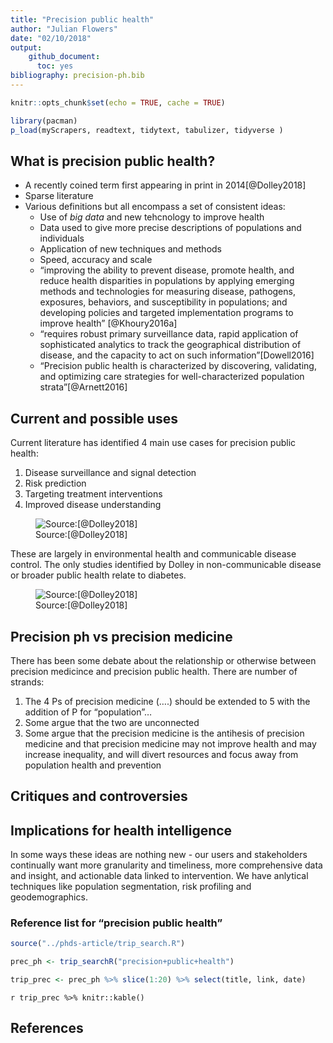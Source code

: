 ```yaml
---
title: "Precision public health"
author: "Julian Flowers"
date: "02/10/2018"
output: 
    github_document:
      toc: yes
bibliography: precision-ph.bib
---
```


```r
knitr::opts_chunk$set(echo = TRUE, cache = TRUE)

library(pacman)
p_load(myScrapers, readtext, tidytext, tabulizer, tidyverse )


```

## What is precision public health?

* A recently coined term first appearing in print in 2014[@Dolley2018]
* Sparse literature
* Various definitions but all encompass a set of consistent ideas:
    + Use of *big data* and new tehcnology to improve health
    + Data used to give more precise descriptions of populations and individuals
    + Application of new techniques and methods
    + Speed, accuracy and scale
    + “improving the ability to prevent disease, promote health, and reduce health disparities in populations by applying emerging methods and technologies for measuring disease, pathogens, exposures, behaviors, and susceptibility in populations; and developing policies and targeted implementation programs to improve health” [@Khoury2016a]
    + “requires robust primary surveillance data, rapid application of sophisticated analytics to track the geographical distribution of disease, and the capacity to act on such information”[Dowell2016]
    + “Precision public health is characterized by discovering, validating, and optimizing care strategies for well-characterized population strata”[@Arnett2016]

## Current and possible uses

Current literature has identified 4 main use cases for precision public health:

1. Disease surveillance and signal detection
2. Risk prediction
3. Targeting treatment interventions
4. Improved disease understanding

![Source:[@Dolley2018]](fpubh-06-00068-t001.jpg)


These are largely in environmental health and communicable disease control. The only studies identified by Dolley in non-communicable disease or broader public health relate to diabetes.


![Source:[@Dolley2018]](fpubh-06-00068-t002.jpg)


## Precision ph vs precision medicine

There has been some debate about the relationship or otherwise between precision medicince and precision public health. There are number of strands:

1. The 4 Ps of precision medicine (....) should be extended to 5 with the addition of P for "population"... 
2. Some argue that the two are unconnected 
3. Some argue that the precision medicine is the antihesis of precision medicine and that precision medicine may not improve health and may increase inequality, and will divert resources and focus away from population health and prevention

## Critiques and controversies



## Implications for health intelligence

In some ways these ideas are nothing new - our users and stakeholders continually want more granularity and timeliness, more comprehensive data and insight, and actionable data linked to intervention. We have anlytical techniques  like population segmentation, risk profiling and geodemographics.

### Reference list for "precision public health"

```r

source("../phds-article/trip_search.R")

prec_ph <- trip_searchR("precision+public+health")

trip_prec <- prec_ph %>% slice(1:20) %>% select(title, link, date)


```

`r trip_prec %>% knitr::kable()`


## References



